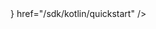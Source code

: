 <CardGroup cols={2}>
  <Card
    horizontal
    title="TypeScript / JS"
    icon="js"
    href="/sdk/ts/quickstart"
  />
  <Card horizontal title="Rust" icon="rust" href="/sdk/rust/quickstart" />
  <Card horizontal title="Go" icon="golang" href="/sdk/go/quickstart" />
  <Card horizontal title="Python" icon="python" href="/sdk/python/quickstart" />
  <Card
    horizontal
    color="#1EBCA1"
    title="Android"
    icon={
      <svg
        enable-background="new 0 0 24 24"
        viewBox="0 0 24 24"
        xmlns="http://www.w3.org/2000/svg"
        fill="#1ebca1"
      >
        <path d="m13.4 0-13.4 14v10l24-24z" />
        <path d="m0 0v12.5l12-12.5z" />
        <path d="m12.6 12.5-11.3 11.5h22.7z" />
      </svg>
    }
    href="/sdk/kotlin/quickstart"
  />
  <Card horizontal title="Swift" icon="swift" href="/sdk/swift/quickstart" />
  <Card horizontal title="PHP" icon="php" href="/sdk/php/quickstart" />
</CardGroup>
